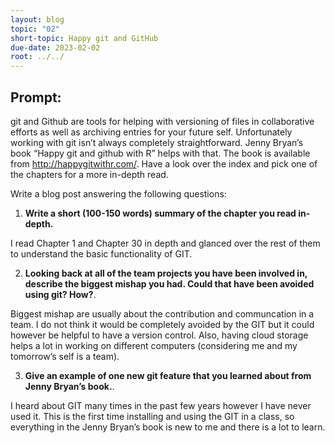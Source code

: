 ```yaml
---
layout: blog
topic: "02"
short-topic: Happy git and GitHub
due-date: 2023-02-02
root: ../../
---
```


## Prompt:

git and Github are tools for helping with versioning of files in collaborative efforts as well as archiving entries for your future self. 
Unfortunately working with git isn't always completely straightforward. 
Jenny Bryan's book "Happy git and github with R" helps with that. The book is available from [http://happygitwithr.com/](http://happygitwithr.com/). Have a look over the index and pick one of the chapters for a more in-depth read.

Write a blog post answering the following questions: 

1. **Write a short (100-150 words) summary of the chapter you read in-depth.**

I read Chapter 1 and Chapter 30 in depth and glanced over the rest of them to understand the basic functionality of GIT.

2. **Looking back at all of the team projects you have been involved in, describe the biggest mishap you had. Could that have been avoided using git? How?**.

Biggest mishap are usually about the contribution and communcation in a team. I do not think it would be completely avoided by the GIT but it could however be helpful to have a version control. Also, having cloud storage helps a lot in working on different computers (considering me and my tomorrow's self is a team). 

3. **Give an example of one new git feature that you learned about from Jenny Bryan's book.**.

I heard about GIT many times in the past few years however I have never used it. This is the first time installing and using the GIT in a class, so everything in the Jenny Bryan's book is new to me and there is a lot to learn.
